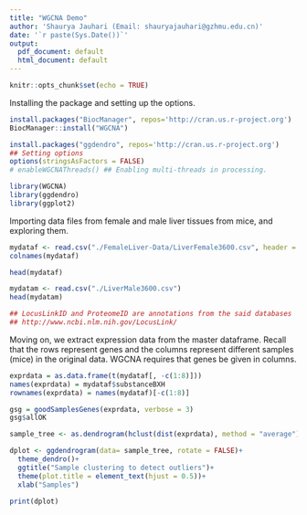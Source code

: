 ```yaml
---
title: "WGCNA Demo"
author: 'Shaurya Jauhari (Email: shauryajauhari@gzhmu.edu.cn)'
date: '`r paste(Sys.Date())`'
output:
  pdf_document: default
  html_document: default
---
```


```r
knitr::opts_chunk$set(echo = TRUE)
```

Installing the package and setting up the options.

```r

install.packages("BiocManager", repos='http://cran.us.r-project.org')
BiocManager::install("WGCNA")

install.packages("ggdendro", repos='http://cran.us.r-project.org')
## Setting options
options(stringsAsFactors = FALSE)
# enableWGCNAThreads() ## Enabling multi-threads in processing.

library(WGCNA)
library(ggdendro)
library(ggplot2)

```

Importing data files from female and male liver tissues from mice, and exploring
them.

```r

mydataf <- read.csv("./FemaleLiver-Data/LiverFemale3600.csv", header = TRUE) 
colnames(mydataf)

head(mydataf)

mydatam <- read.csv("./LiverMale3600.csv")
head(mydatam)

## LocusLinkID and ProteomeID are annotations from the said databases
## http://www.ncbi.nlm.nih.gov/LocusLink/

```

Moving on, we extract expression data from the master dataframe. Recall that the rows represent genes and the columns represent different samples (mice) in the original data. WGCNA requires that genes be given in columns.

```r

exprdata = as.data.frame(t(mydataf[, -c(1:8)]))
names(exprdata) = mydataf$substanceBXH
rownames(exprdata) = names(mydataf)[-c(1:8)]

```

```r

gsg = goodSamplesGenes(exprdata, verbose = 3)
gsg$allOK

```



```r

sample_tree <- as.dendrogram(hclust(dist(exprdata), method = "average"))

dplot <- ggdendrogram(data= sample_tree, rotate = FALSE)+
  theme_dendro()+
  ggtitle("Sample clustering to detect outliers")+
  theme(plot.title = element_text(hjust = 0.5))+
  xlab("Samples")

print(dplot)
```

